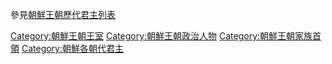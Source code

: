 {{Catnav|頁面分類|人物|各國人物|韓國人|朝鮮王朝家族首領}}
{{Catnav|頁面分類|人物|各國人物|朝鮮人|朝鮮王朝家族首領}}
{{Catnav|頁面分類|...|朝鮮王朝人物|朝鮮王朝家族|朝鮮王朝家族首領}}

參見[[朝鮮王朝#历代君主|朝鮮王朝歷代君主列表]]
{{Commonscat|Rulers of the Joseon Dynasty}}

[[Category:朝鮮王朝王室|Category:朝鮮王朝王室]]
[[Category:朝鮮王朝政治人物|Category:朝鮮王朝政治人物]]
[[Category:朝鮮王朝家族首領|Category:朝鮮王朝家族首領]]
[[Category:朝鮮各朝代君主|Category:朝鮮各朝代君主]]